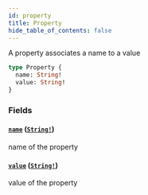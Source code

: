 ```yaml
---
id: property
title: Property
hide_table_of_contents: false
---
```



A property associates a name to a value

```graphql
type Property {
  name: String!
  value: String!
}
```


### Fields

#### [`name`](#) ([`String!`](/docs/mainnet/graphql/scalars/string))

name of the property


#### [`value`](#) ([`String!`](/docs/mainnet/graphql/scalars/string))

value of the property




